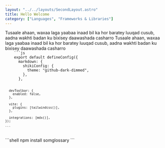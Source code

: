 ```yaml
---
layout: "../../layouts/SecondLayout.astro"
title: Hello Welcome
category: ["Languages", "Frameworks & Libraries"]
---
```



<Block title="Hello Adam">
  Tusaale ahaan, waxaa laga yaabaa inaad bil ka hor baratey luuqad cusub, aadna
  wakhti badan ku bixisey daawashada casharro Tusaale ahaan, waxaa laga yaabaa inaad bil ka hor baratey luuqad cusub, aadna wakhti badan ku bixisey daawashada casharro

<Code>
    ```js
    export default defineConfig({
      markdown: {
        shikiConfig: {
          theme: "github-dark-dimmed",
        },
      },

      devToolbar: {
        enabled: false,
      },

      vite: {
        plugins: [tailwindcss()],
      },

      integrations: [mdx()],
    });

    ```
</Code>

<Terminal>
    ```shell
    npm install somglossary
    ```
</Terminal>

</Block>
